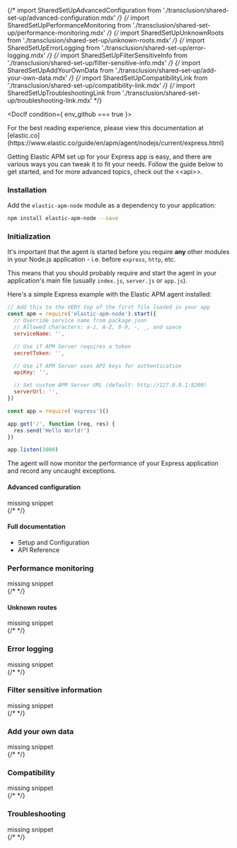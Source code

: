 

{/* import SharedSetUpAdvancedConfiguration from './transclusion/shared-set-up/advanced-configuration.mdx' */}
{/* import SharedSetUpPerformanceMonitoring from './transclusion/shared-set-up/performance-monitoring.mdx' */}
{/* import SharedSetUpUnknownRoots from './transclusion/shared-set-up/unknown-roots.mdx' */}
{/* import SharedSetUpErrorLogging from './transclusion/shared-set-up/error-logging.mdx' */}
{/* import SharedSetUpFilterSensitiveInfo from './transclusion/shared-set-up/filter-sensitive-info.mdx' */}
{/* import SharedSetUpAddYourOwnData from './transclusion/shared-set-up/add-your-own-data.mdx' */}
{/* import SharedSetUpCompatibilityLink from './transclusion/shared-set-up/compatibility-link.mdx' */}
{/* import SharedSetUpTroubleshootingLink from './transclusion/shared-set-up/troubleshooting-link.mdx' */}


<div id="express"></div>


<DocIf condition={ env_github === true }>

<DocCallOut title="Note">
For the best reading experience,
please view this documentation at [elastic.co](https://www.elastic.co/guide/en/apm/agent/nodejs/current/express.html)
</DocCallOut>

</DocIf>

Getting Elastic APM set up for your Express app is easy,
and there are various ways you can tweak it to fit your needs.
Follow the guide below to get started, and for more advanced topics,
check out the \<\<api>>.

<div id="express-installation"></div>

### Installation

Add the `elastic-apm-node` module as a dependency to your application:

```bash
npm install elastic-apm-node --save
```

<div id="express-initialization"></div>

### Initialization

It's important that the agent is started before you require **any** other modules in your Node.js application - i.e. before `express`, `http`, etc.

This means that you should probably require and start the agent in your application's main file (usually `index.js`, `server.js` or `app.js`).

Here's a simple Express example with the Elastic APM agent installed:

```js
// Add this to the VERY top of the first file loaded in your app
const apm = require('elastic-apm-node').start({
  // Override service name from package.json
  // Allowed characters: a-z, A-Z, 0-9, -, _, and space
  serviceName: '',

  // Use if APM Server requires a token
  secretToken: '',

  // Use if APM Server uses API keys for authentication
  apiKey: '',

  // Set custom APM Server URL (default: http://127.0.0.1:8200)
  serverUrl: '',
})

const app = require('express')()

app.get('/', function (req, res) {
  res.send('Hello World!')
})

app.listen(3000)
```

The agent will now monitor the performance of your Express application and record any uncaught exceptions.

<div id="express-advanced-configuration"></div>

#### Advanced configuration

<div style={{ backgroundColor: "#F1F4FA", width: "100%", height: "250px", textAlign: "center", paddingTop: "110px", marginBottom: "20px" }}><DocIcon type="documents" title="missing snippet"/> missing snippet</div>
{/* <SharedSetUpAdvancedConfiguration  /> */}


<div id="express-full-documentation"></div>

#### Full documentation

* <DocLink id="serverlessObservabilityApmAgentsNodejsConfigure">Setup and Configuration</DocLink>
* <DocLink id="serverlessObservabilityApmAgentsNodejsApi">API Reference</DocLink>

<div id="express-performance-monitoring"></div>

### Performance monitoring

<div style={{ backgroundColor: "#F1F4FA", width: "100%", height: "250px", textAlign: "center", paddingTop: "110px", marginBottom: "20px" }}><DocIcon type="documents" title="missing snippet"/> missing snippet</div>
{/* <SharedSetUpPerformanceMonitoring framework={framework}  /> */}


<div id="express-unknown-routes"></div>

#### Unknown routes

<div style={{ backgroundColor: "#F1F4FA", width: "100%", height: "250px", textAlign: "center", paddingTop: "110px", marginBottom: "20px" }}><DocIcon type="documents" title="missing snippet"/> missing snippet</div>
{/* <SharedSetUpUnknownRoots framework={framework}  /> */}


<div id="express-error-logging"></div>

### Error logging

<div style={{ backgroundColor: "#F1F4FA", width: "100%", height: "250px", textAlign: "center", paddingTop: "110px", marginBottom: "20px" }}><DocIcon type="documents" title="missing snippet"/> missing snippet</div>
{/* <SharedSetUpErrorLogging  /> */}


<div id="express-filter-sensitive-information"></div>

### Filter sensitive information

<div style={{ backgroundColor: "#F1F4FA", width: "100%", height: "250px", textAlign: "center", paddingTop: "110px", marginBottom: "20px" }}><DocIcon type="documents" title="missing snippet"/> missing snippet</div>
{/* <SharedSetUpFilterSensitiveInfo  /> */}


<div id="express-add-your-own-data"></div>

### Add your own data

<div style={{ backgroundColor: "#F1F4FA", width: "100%", height: "250px", textAlign: "center", paddingTop: "110px", marginBottom: "20px" }}><DocIcon type="documents" title="missing snippet"/> missing snippet</div>
{/* <SharedSetUpAddYourOwnData  /> */}


<div id="express-compatibility"></div>

### Compatibility

<div style={{ backgroundColor: "#F1F4FA", width: "100%", height: "250px", textAlign: "center", paddingTop: "110px", marginBottom: "20px" }}><DocIcon type="documents" title="missing snippet"/> missing snippet</div>
{/* <SharedSetUpCompatibilityLink  /> */}


<div id="express-troubleshooting"></div>

### Troubleshooting

<div style={{ backgroundColor: "#F1F4FA", width: "100%", height: "250px", textAlign: "center", paddingTop: "110px", marginBottom: "20px" }}><DocIcon type="documents" title="missing snippet"/> missing snippet</div>
{/* <SharedSetUpTroubleshootingLink  /> */}

